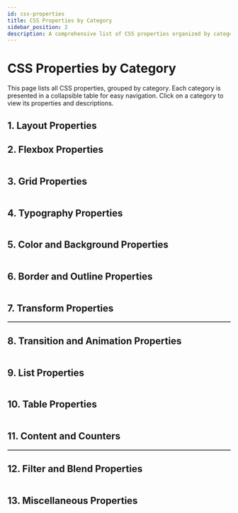 ```yaml
---
id: css-properties
title: CSS Properties by Category
sidebar_position: 2
description: A comprehensive list of CSS properties organized by category, with descriptions.
---
```



# CSS Properties by Category

This page lists all CSS properties, grouped by category. Each category is presented in a collapsible table for easy navigation. Click on a category to view its properties and descriptions.

## 1. Layout Properties

<Table
  data={[
    {
      property: "display",
      description:
        "Defines the display type (e.g., `block`, `inline`, `flex`, `grid`, `none`).",
    },
    {
      property: "position",
      description:
        "Specifies positioning method (e.g., `static`, `relative`, `absolute`, `fixed`, `sticky`).",
    },
    {
      property: "top, right, bottom, left",
      description: "Sets offset for positioned elements.",
    },
    {
      property: "float",
      description:
        "Pushes element to left or right (e.g., `left`, `right`, `none`).",
    },
    {
      property: "clear",
      description:
        "Specifies sides where floating elements are not allowed (e.g., `left`, `right`, `both`).",
    },
    {
      property: "z-index",
      description: "Controls stacking order of elements.",
    },
    { property: "width, height", description: "Sets element dimensions." },
    {
      property: "min-width, max-width, min-height, max-height",
      description: "Sets minimum/maximum dimensions.",
    },
    {
      property: "margin, margin-*",
      description: "Sets outer spacing (`margin-top`, `margin-right`, etc.).",
    },
    {
      property: "padding, padding-*",
      description: "Sets inner spacing (`padding-top`, `padding-right`, etc.).",
    },
    {
      property: "box-sizing",
      description:
        "Defines how width/height are calculated (e.g., `content-box`, `border-box`).",
    },
    {
      property: "overflow, overflow-x, overflow-y",
      description:
        "Specifies overflow behavior (e.g., `visible`, `hidden`, `scroll`).",
    },
    {
      property: "visibility",
      description: "Controls element visibility (e.g., `visible`, `hidden`).",
    },
    { property: "clip", description: "Defines a clipping region." },
    {
      property: "resize",
      description:
        "Controls element resizability (e.g., `none`, `both`, `horizontal`, `vertical`).",
    },
  ]}
/>

## 2. Flexbox Properties

<Table
  data={[
    {
      property: "flex",
      description: "Shorthand for `flex-grow`, ` ﹶflex-shrink`, `flex-basis`.",
    },
    { property: "flex-grow", description: "Specifies how much an item grows." },
    {
      property: "flex-shrink",
      description: "Specifies how much an item shrinks.",
    },
    {
      property: "flex-basis",
      description: "Sets initial size of a flex item.",
    },
    {
      property: "flex-direction",
      description: "Defines flex items’ direction (e.g., `row`, `column`).",
    },
    {
      property: "flex-wrap",
      description: "Controls flex item wrapping (e.g., `nowrap`, `wrap`).",
    },
    {
      property: "justify-content",
      description:
        "Aligns items along main axis (e.g., `flex-start`, `center`).",
    },
    {
      property: "align-items",
      description:
        "Aligns items along cross axis (e.g., `flex-start`, `stretch`).",
    },
    {
      property: "align-content",
      description: "Aligns flex lines (e.g., `space-between`, `center`).",
    },
    { property: "order", description: "Specifies flex item order." },
    {
      property: "align-self",
      description: "Overrides `align-items` for a specific item.",
    },
  ]}
/>

## 3. Grid Properties

<Table
  data={[
    { property: "grid", description: "Shorthand for grid-related properties." },
    {
      property: "grid-template-columns, grid-template-rows",
      description: "Defines size of grid columns/rows.",
    },
    {
      property: "grid-template-areas",
      description: "Names grid areas for layout.",
    },
    {
      property: "grid-template",
      description: "Shorthand for `grid-template-rows`, `-columns`, `-areas`.",
    },
    {
      property: "grid-auto-columns, grid-auto-rows",
      description: "Sets size of implicit columns/rows.",
    },
    {
      property: "grid-auto-flow",
      description: "Controls auto-placement (e.g., `row`, `column`, `dense`).",
    },
    {
      property: "grid-column, grid-row",
      description: "Shorthand for placing items in columns/rows.",
    },
    {
      property: "grid-column-start, -end, grid-row-start, -end",
      description: "Specifies start/end position of grid items.",
    },
    {
      property: "grid-area",
      description: "Shorthand for `grid-row-start`, `-column-start`, etc.",
    },
    {
      property: "justify-items",
      description: "Aligns items along inline axis (e.g., `start`, `center`).",
    },
    {
      property: "align-items",
      description: "Aligns items along block axis (e.g., `start`, `center`).",
    },
    {
      property: "justify-content",
      description: "Aligns grid along inline axis (e.g., `space-between`).",
    },
    {
      property: "align-content",
      description: "Aligns grid along block axis (e.g., `space-between`).",
    },
    {
      property: "gap, row-gap, column-gap",
      description: "Sets gap between rows/columns.",
    },
  ]}
/>

## 4. Typography Properties

<Table
  data={[
    { property: "font", description: "Shorthand for font-related properties." },
    {
      property: "font-family",
      description: "Specifies font (e.g., `Arial`, `sans-serif`).",
    },
    {
      property: "font-size",
      description: "Sets text size (e.g., `16px`, `1rem`).",
    },
    {
      property: "font-weight",
      description: "Sets text thickness (e.g., `normal`, `bold`, `700`).",
    },
    {
      property: "font-style",
      description: "Sets text style (e.g., `normal`, `italic`).",
    },
    {
      property: "font-variant",
      description: "Controls font variants (e.g., `small-caps`).",
    },
    {
      property: "line-height",
      description: "Sets line height (e.g., `1.5`, `20px`).",
    },
    {
      property: "letter-spacing",
      description: "Adjusts space between characters.",
    },
    { property: "word-spacing", description: "Adjusts space between words." },
    {
      property: "text-align",
      description: "Aligns text (e.g., `left`, `center`, `justify`).",
    },
    {
      property: "text-decoration",
      description: "Adds decoration (e.g., `underline`, `line-through`).",
    },
    {
      property: "text-transform",
      description: "Changes case (e.g., `uppercase`, `lowercase`).",
    },
    { property: "text-indent", description: "Indents first line." },
    {
      property: "white-space",
      description: "Controls whitespace (e.g., `normal`, `nowrap`, `pre`).",
    },
    {
      property: "direction",
      description: "Sets text direction (e.g., `ltr`, `rtl`).",
    },
    { property: "unicode-bidi", description: "Controls bidirectional text." },
    { property: "text-shadow", description: "Adds shadow to text." },
  ]}
/>

## 5. Color and Background Properties

<Table
  data={[
    {
      property: "color",
      description: "Sets text color (e.g., `red`, `#ff0000`).",
    },
    {
      property: "background",
      description: "Shorthand for background properties.",
    },
    { property: "background-color", description: "Sets background color." },
    {
      property: "background-image",
      description: "Sets background image (e.g., `url(image.jpg)`).",
    },
    {
      property: "background-repeat",
      description: "Controls image repeat (e.g., `repeat`, `no-repeat`).",
    },
    {
      property: "background-position",
      description: "Sets image position (e.g., `top left`, `50%`).",
    },
    {
      property: "background-size",
      description: "Sets image size (e.g., `cover`, `contain`).",
    },
    {
      property: "background-attachment",
      description: "Controls scroll behavior (e.g., `scroll`, `fixed`).",
    },
    {
      property: "background-clip",
      description:
        "Defines background extent (e.g., `border-box`, `content-box`).",
    },
    {
      property: "opacity",
      description: "Sets element transparency (e.g., `0.5`).",
    },
  ]}
/>

## 6. Border and Outline Properties

<Table
  data={[
    { property: "border", description: "Shorthand for border properties." },
    {
      property: "border-width",
      description: "Sets border width (e.g., `1px`, `medium`).",
    },
    {
      property: "border-style",
      description: "Sets border style (e.g., `solid`, `dashed`).",
    },
    { property: "border-color", description: "Sets border color." },
    {
      property: "border-top, -right, -bottom, -left",
      description: "Sets specific border properties.",
    },
    {
      property: "border-radius",
      description: "Rounds corners (e.g., `5px`, `50%`).",
    },
    {
      property: "box-shadow",
      description: "Adds shadow (e.g., `2px 2px 5px rgba(0,0,0,0.3)`).",
    },
    { property: "outline", description: "Shorthand for outline properties." },
    { property: "outline-width", description: "Sets outline width." },
    {
      property: "outline-style",
      description: "Sets outline style (e.g., `solid`, `dashed`).",
    },
    { property: "outline-color", description: "Sets outline color." },
    {
      property: "outline-offset",
      description: "Sets space between outline and border.",
    },
  ]}
/>

## 7. Transform Properties

<Table
  data={[
    {
      property: "transform",
      description:
        "Applies transformations (e.g., `rotate(45deg)`, `scale(1.5)`).",
    },
    {
      property: "transform-origin",
      description: "Sets transformation origin (e.g., `center`, `top left`).",
    },
    {
      property: "transform-style",
      description: "Controls 3D rendering (e.g., `flat`, `preserve-3d`).",
    },
    {
      property: "perspective",
      description: "Sets 3D perspective (e.g., `1000px`).",
    },
    { property: "perspective-origin", description: "Sets perspective origin." },
    {
      property: "backface-visibility",
      description: "Controls back face visibility (e.g., `visible`, `hidden`).",
    },
  ]}
/>

## 8. Transition and Animation Properties

<Table
  data={[
    {
      property: "transition",
      description: "Shorthand for transition properties.",
    },
    {
      property: "transition-property",
      description: "Specifies properties to transition (e.g., `opacity`).",
    },
    {
      property: "transition-duration",
      description: "Sets transition duration (e.g., `0.3s`).",
    },
    {
      property: "transition-timing-function",
      description: "Defines speed curve (e.g., `ease`, `linear`).",
    },
    { property: "transition-delay", description: "Sets transition delay." },
    {
      property: "animation",
      description: "Shorthand for animation properties.",
    },
    { property: "animation-name", description: "Specifies `@keyframes` name." },
    { property: "animation-duration", description: "Sets animation duration." },
    {
      property: "animation-timing-function",
      description: "Defines animation speed curve.",
    },
    { property: "animation-delay", description: "Sets animation delay." },
    {
      property: "animation-iteration-count",
      description: "Sets number of runs (e.g., `infinite`, `3`).",
    },
    {
      property: "animation-direction",
      description: "Sets direction (e.g., `normal`, `reverse`).",
    },
    {
      property: "animation-fill-mode",
      description: "Controls styles before/after (e.g., `forwards`).",
    },
    {
      property: "animation-play-state",
      description: "Controls animation state (e.g., `running`, `paused`).",
    },
  ]}
/>

## 9. List Properties

<Table
  data={[
    { property: "list-style", description: "Shorthand for list properties." },
    {
      property: "list-style-type",
      description: "Sets marker type (e.g., `disc`, `decimal`, `none`).",
    },
    {
      property: "list-style-position",
      description: "Sets marker position (e.g., `inside`, `outside`).",
    },
    {
      property: "list-style-image",
      description: "Sets image as list marker (e.g., `url(image.png)`).",
    },
  ]}
/>

## 10. Table Properties

<Table
  data={[
    {
      property: "border-collapse",
      description: "Controls border collapsing (e.g., `collapse`, `separate`).",
    },
    { property: "border-spacing", description: "Sets distance between cells." },
    {
      property: "caption-side",
      description: "Positions table caption (e.g., `top`, `bottom`).",
    },
    {
      property: "empty-cells",
      description: "Controls empty cell visibility (e.g., `show`, `hide`).",
    },
    {
      property: "table-layout",
      description: "Defines table layout algorithm (e.g., `auto`, `fixed`).",
    },
  ]}
/>

## 11. Content and Counters

<Table
  data={[
    {
      property: "content",
      description: 'Inserts generated content (e.g., `""`, `counter(name)`).',
    },
    { property: "counter-increment", description: "Increments a counter." },
    { property: "counter-reset", description: "Resets a counter." },
    { property: "quotes", description: "Sets quotation marks" },
  ]}
/>

## 12. Filter and Blend Properties

<Table
  data={[
    {
      property: "filter",
      description: "Applies effects (e.g., `blur(5px)`, `grayscale(50%)`).",
    },
    {
      property: "backdrop-filter",
      description:
        "Applies effects to area behind element (e.g., `blur(10px)`).",
    },
    {
      property: "mix-blend-mode",
      description:
        "Defines blending with background (e.g., `multiply`, `screen`).",
    },
    {
      property: "background-blend-mode",
      description: "Defines background layer blending (e.g., `multiply`).",
    },
  ]}
/>

## 13. Miscellaneous Properties

<Table
  data={[
    {
      property: "cursor",
      description: "Sets cursor type (e.g., `pointer`, `default`).",
    },
    {
      property: "pointer-events",
      description: "Controls pointer event response (e.g., `auto`, `none`).",
    },
    {
      property: "user-select",
      description: "Controls text selection (e.g., `auto`, `none`).",
    },
    {
      property: "touch-action",
      description: "Controls touch behavior (e.g., `auto`, `pan-x`).",
    },
    {
      property: "will-change",
      description: "Hints properties to optimize (e.g., `transform`).",
    },
    {
      property: "scroll-behavior",
      description: "Controls scrolling (e.g., `auto`, `smooth`).",
    },
    {
      property: "scroll-snap-type",
      description: "Defines snap behavior (e.g., `x mandatory`).",
    },
    {
      property: "scroll-snap-align",
      description: "Specifies snap alignment (e.g., `start`, `center`).",
    },
    {
      property: "scroll-padding",
      description: "Sets padding for scroll snapping.",
    },
    {
      property: "aspect-ratio",
      description: "Sets preferred aspect ratio (e.g., `16 / 9`).",
    },
    {
      property: "object-fit",
      description:
        "Specifies image/video fit (e.g., `fill`, `contain`, `cover`).",
    },
    {
      property: "object-position",
      description: "Sets image/video position (e.g., `50% 50%`).",
    },
  ]}
/>
